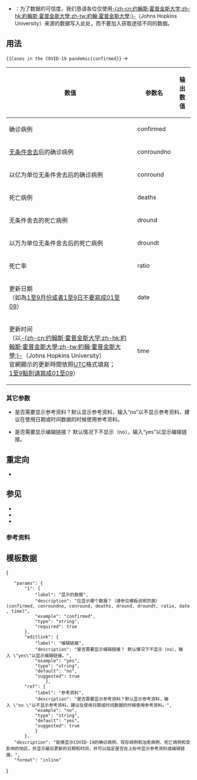 {{NoteTA|G1=MediaWiki}}{{Documentation subpage}}<!-- 在本行下編輯模板說明 -->
*{{注意}}：为了数据的可信度，我们恳请各位仅使用[[约翰斯·霍普金斯大学|-{zh-cn:约翰斯·霍普金斯大学;zh-hk:約翰斯·霍普金斯大學;zh-tw:約翰·霍普金斯大學;}-]]（Johns Hopkins University）来源的数据写入此处，而不要加入获取途径不同的数据。

==用法==
<code><nowiki>{{Cases in the COVID-19 pandemic|confirmed}}</nowiki></code> → {{Cases in the COVID-19 pandemic|confirmed}}

{|class="wikitable"
! 数值 !! 参数名 !! 输出数值
|-
| 确诊病例 || confirmed || {{Cases in the COVID-19 pandemic|confirmed}}
|-
| [[数值修约|无条件舍去]]后的确诊病例 || conroundno || {{Cases in the COVID-19 pandemic|conroundno}}
|-
| 以亿为单位无条件舍去后的确诊病例 || conround || {{Cases in the COVID-19 pandemic|conround}}
|-
| 死亡病例 || deaths || {{Cases in the COVID-19 pandemic|deaths}}
|-
| 无条件舍去的死亡病例 || dround || {{Cases in the COVID-19 pandemic|dround}}
|-
| 以万为单位无条件舍去后的死亡病例 || droundt || {{Cases in the COVID-19 pandemic|droundt}}
|-
| 死亡率 || ratio || {{Cases in the COVID-19 pandemic|ratio}}
|-
| 更新日期</br>（如為[[Wikipedia:格式手册/日期和数字|1至9月份或者1至9日不要寫成01至09]]） || date || {{Cases in the COVID-19 pandemic|date}}
|-
| 更新时间</br>（以[[约翰斯·霍普金斯大学|-{zh-cn:约翰斯·霍普金斯大学;zh-hk:約翰斯·霍普金斯大學;zh-tw:約翰·霍普金斯大學;}-]]（Johns Hopkins University）</br>官網顯示的更新時間依照[[协调世界时|UTC]]格式填寫；</br>[[Wikipedia:格式手册/日期和数字#时分秒|1至9點則请寫成01至09]]） || time || {{Cases in the COVID-19 pandemic|time}}
|}

=== 其它参数 ===
*{{para|ref}}是否需要显示参考资料？默认显示参考资料，输入“no”以不显示参考资料，建议在使用日期或时间数据的时候使用参考资料。
*{{para|editlink}}是否需要显示编辑链接？ 默认情况下不显示（no），输入“yes”以显示编辑链接。

== 重定向 ==
*{{tl|Cases in the COVID-19 pandemic}}

== 参见 ==
* {{tl|2019冠狀病毒病病例數}}
* {{tl|Cases in the COVID-19 pandemic/WHO}}
* {{tl|Cases in the COVID-19 pandemic/box}}

===参考资料===
{{reflist}}

==模板数据==
<templatedata>
{
	"params": {
		"1": {
			"label": "显示的数据",
			"description": "应显示哪个数据？（请参见模板说明页面）(confirmed, conroundno, conround, deaths, dround, droundt, ratio, date, time)",
			"example": "confirmed",
			"type": "string",
			"required": true
		},
		"editlink": {
			"label": "编辑链接",
			"description": "是否需要显示编辑链接？ 默认情况下不显示（no），输入 \"yes\"以显示编辑链接。",
			"example": "yes",
			"type": "string",
			"default": "no",
			"suggested": true
                },
		"ref": {
			"label": "参考资料",
			"description": "是否需要显示参考资料？默认显示参考资料，输入 \"no \"以不显示参考资料，建议在使用日期或时间数据的时候使用参考资料。",
			"example": "no",
			"type": "string",
			"default": "yes",
			"suggested": true
         	}
        },
	"description": "能够显示COVID-19的确诊病例、现存病例和治愈病例、死亡病例和受影响的地区，并显示最后更新的日期和时间，并可以指定是否在上标中显示参考资料或编辑链接。",
	"format": "inline"
}
</templatedata>

<includeonly>{{Sandbox other||<!-- 本行下加入模板的分類 -->
[[Category:2019冠狀病毒病病例數模板|*]]
}}</includeonly>